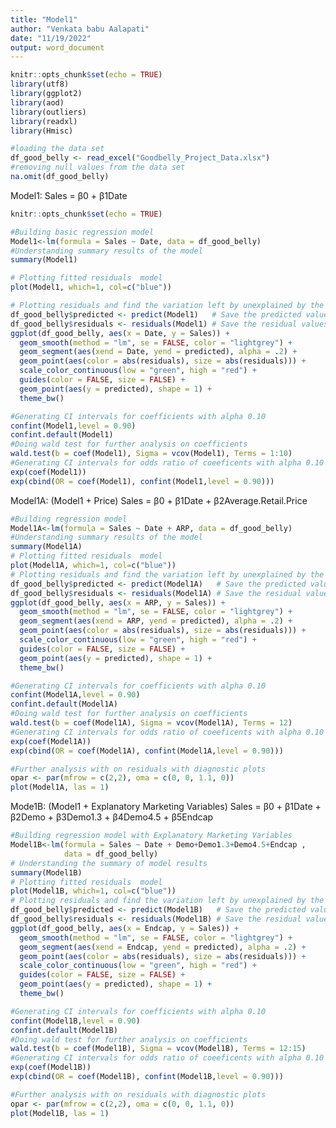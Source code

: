 ```yaml
---
title: "Model1"
author: "Venkata babu Aalapati"
date: "11/19/2022"
output: word_document
---
```

```r
knitr::opts_chunk$set(echo = TRUE)
library(utf8)
library(ggplot2)
library(aod)
library(outliers)
library(readxl)
library(Hmisc)

```
```r
#loading the data set
df_good_belly <- read_excel("Goodbelly_Project_Data.xlsx")
#removing null values from the data set
na.omit(df_good_belly)
```
Model1:
Sales = β0 + β1Date 
```r
knitr::opts_chunk$set(echo = TRUE)
```
```r
#Building basic regression model
Model1<-lm(formula = Sales ~ Date, data = df_good_belly)
#Understanding summary results of the model
summary(Model1)

# Plotting fitted residuals  model
plot(Model1, which=1, col=c("blue"))

# Plotting residuals and find the variation left by unexplained by the model
df_good_belly$predicted <- predict(Model1)   # Save the predicted values
df_good_belly$residuals <- residuals(Model1) # Save the residual values
ggplot(df_good_belly, aes(x = Date, y = Sales)) +
  geom_smooth(method = "lm", se = FALSE, color = "lightgrey") +    
  geom_segment(aes(xend = Date, yend = predicted), alpha = .2) +      
  geom_point(aes(color = abs(residuals), size = abs(residuals))) +  
  scale_color_continuous(low = "green", high = "red") +             
  guides(color = FALSE, size = FALSE) +                             
  geom_point(aes(y = predicted), shape = 1) +
  theme_bw()


```
```r
#Generating CI intervals for coefficients with alpha 0.10
confint(Model1,level = 0.90)
confint.default(Model1)
#Doing wald test for further analysis on coefficients
wald.test(b = coef(Model1), Sigma = vcov(Model1), Terms = 1:10)
#Generating CI intervals for odds ratio of coeeficents with alpha 0.10
exp(coef(Model1))
exp(cbind(OR = coef(Model1), confint(Model1,level = 0.90)))
```
Model1A:
(Model1 + Price) 
Sales = β0 + β1Date + β2Average.Retail.Price
```r
#Building regression model
Model1A<-lm(formula = Sales ~ Date + ARP, data = df_good_belly)
#Understanding summary results of the model
summary(Model1A)
# Plotting fitted residuals  model
plot(Model1A, which=1, col=c("blue"))
# Plotting residuals and find the variation left by unexplained by the model
df_good_belly$predicted <- predict(Model1A)   # Save the predicted values
df_good_belly$residuals <- residuals(Model1A) # Save the residual values
ggplot(df_good_belly, aes(x = ARP, y = Sales)) +
  geom_smooth(method = "lm", se = FALSE, color = "lightgrey") +    
  geom_segment(aes(xend = ARP, yend = predicted), alpha = .2) +      
  geom_point(aes(color = abs(residuals), size = abs(residuals))) +  
  scale_color_continuous(low = "green", high = "red") +             
  guides(color = FALSE, size = FALSE) +                             
  geom_point(aes(y = predicted), shape = 1) +
  theme_bw()

```
```r
#Generating CI intervals for coefficients with alpha 0.10
confint(Model1A,level = 0.90)
confint.default(Model1A)
#Doing wald test for further analysis on coefficients
wald.test(b = coef(Model1A), Sigma = vcov(Model1A), Terms = 12)
#Generating CI intervals for odds ratio of coeeficents with alpha 0.10
exp(coef(Model1A))
exp(cbind(OR = coef(Model1A), confint(Model1A,level = 0.90)))
```

```r
#Further analysis with on residuals with diagnostic plots 
opar <- par(mfrow = c(2,2), oma = c(0, 0, 1.1, 0)) 
plot(Model1A, las = 1)

```
Mode1B:
(Model1 + Explanatory Marketing Variables) 
Sales = β0 + β1Date + β2Demo + β3Demo1.3 + β4Demo4.5 + β5Endcap 
```r
#Building regression model with Explanatory Marketing Variables
Model1B<-lm(formula = Sales ~ Date + Demo+Demo1.3+Demo4.5+Endcap ,
            data = df_good_belly)
# Understanding the summary of model results
summary(Model1B)
# Plotting fitted residuals  model
plot(Model1B, which=1, col=c("blue"))
# Plotting residuals and find the variation left by unexplained by the model
df_good_belly$predicted <- predict(Model1B)   # Save the predicted values
df_good_belly$residuals <- residuals(Model1B) # Save the residual values
ggplot(df_good_belly, aes(x = Endcap, y = Sales)) +
  geom_smooth(method = "lm", se = FALSE, color = "lightgrey") +    
  geom_segment(aes(xend = Endcap, yend = predicted), alpha = .2) +      
  geom_point(aes(color = abs(residuals), size = abs(residuals))) +  
  scale_color_continuous(low = "green", high = "red") +             
  guides(color = FALSE, size = FALSE) +                             
  geom_point(aes(y = predicted), shape = 1) +
  theme_bw()
```

```r
#Generating CI intervals for coefficients with alpha 0.10
confint(Model1B,level = 0.90)
confint.default(Model1B)
#Doing wald test for further analysis on coefficients
wald.test(b = coef(Model1B), Sigma = vcov(Model1B), Terms = 12:15)
#Generating CI intervals for odds ratio of coeeficents with alpha 0.10
exp(coef(Model1B))
exp(cbind(OR = coef(Model1B), confint(Model1B,level = 0.90)))
```

```r
#Further analysis with on residuals with diagnostic plots 
opar <- par(mfrow = c(2,2), oma = c(0, 0, 1.1, 0)) 
plot(Model1B, las = 1)
```

